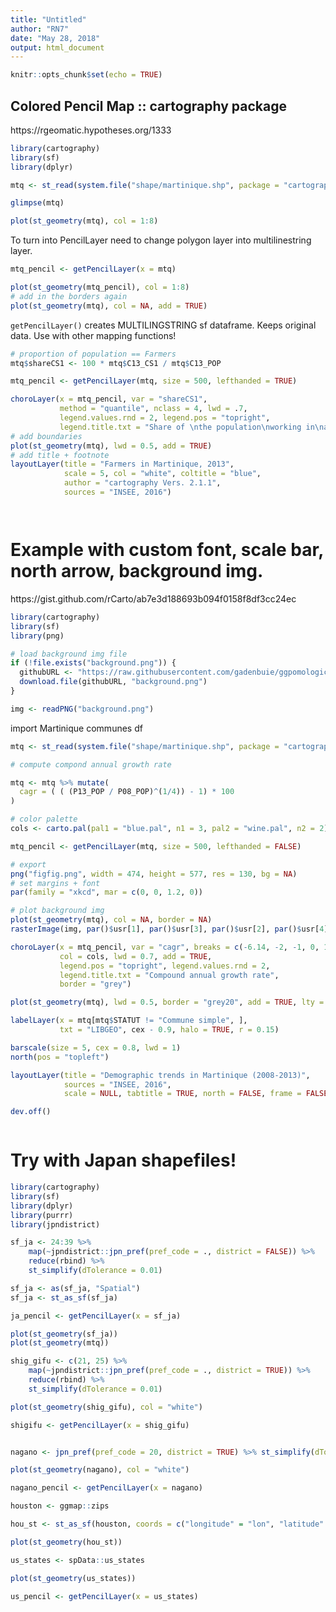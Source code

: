 ```yaml
---
title: "Untitled"
author: "RN7"
date: "May 28, 2018"
output: html_document
---
```


```r
knitr::opts_chunk$set(echo = TRUE)
```

## Colored Pencil Map :: cartography package

https://rgeomatic.hypotheses.org/1333


```r
library(cartography)
library(sf)
library(dplyr)

mtq <- st_read(system.file("shape/martinique.shp", package = "cartography"))

glimpse(mtq)

plot(st_geometry(mtq), col = 1:8)


```

To turn into PencilLayer need to change polygon layer into multilinestring layer.

```r
mtq_pencil <- getPencilLayer(x = mtq)

plot(st_geometry(mtq_pencil), col = 1:8)
# add in the borders again
plot(st_geometry(mtq), col = NA, add = TRUE)


```

`getPencilLayer()` creates MULTILINGSTRING sf dataframe. Keeps original data. Use with other mapping functions!

```r
# proportion of population == Farmers
mtq$shareCS1 <- 100 * mtq$C13_CS1 / mtq$C13_POP

mtq_pencil <- getPencilLayer(mtq, size = 500, lefthanded = TRUE)

choroLayer(x = mtq_pencil, var = "shareCS1", 
           method = "quantile", nclass = 4, lwd = .7, 
           legend.values.rnd = 2, legend.pos = "topright",
           legend.title.txt = "Share of \nthe population\nworking in\nagriculture (%)")
# add boundaries
plot(st_geometry(mtq), lwd = 0.5, add = TRUE)
# add title + footnote
layoutLayer(title = "Farmers in Martinique, 2013",
            scale = 5, col = "white", coltitle = "blue",
            author = "cartography Vers. 2.1.1", 
            sources = "INSEE, 2016")




```



# Example with custom font, scale bar, north arrow, background img.
https://gist.github.com/rCarto/ab7e3d188693b094f0158f8df3cc24ec


```r
library(cartography)
library(sf)
library(png)

# load background img file
if (!file.exists("background.png")) {
  githubURL <- "https://raw.githubusercontent.com/gadenbuie/ggpomological/master/inst/images/pomological_background.png"
  download.file(githubURL, "background.png")
}

img <- readPNG("background.png")


```

import Martinique communes df

```r
mtq <- st_read(system.file("shape/martinique.shp", package = "cartography"))

# compute compond annual growth rate

mtq <- mtq %>% mutate(
  cagr = ( ( (P13_POP / P08_POP)^(1/4)) - 1) * 100
)

# color palette 
cols <- carto.pal(pal1 = "blue.pal", n1 = 3, pal2 = "wine.pal", n2 = 2)

mtq_pencil <- getPencilLayer(mtq, size = 500, lefthanded = FALSE)

# export 
png("figfig.png", width = 474, height = 577, res = 130, bg = NA)
# set margins + font 
par(family = "xkcd", mar = c(0, 0, 1.2, 0))

# plot background img
plot(st_geometry(mtq), col = NA, border = NA) 
rasterImage(img, par()$usr[1], par()$usr[3], par()$usr[2], par()$usr[4])

choroLayer(x = mtq_pencil, var = "cagr", breaks = c(-6.14, -2, -1, 0, 1, 2), 
           col = cols, lwd = 0.7, add = TRUE,
           legend.pos = "topright", legend.values.rnd = 2, 
           legend.title.txt = "Compound annual growth rate",
           border = "grey")

plot(st_geometry(mtq), lwd = 0.5, border = "grey20", add = TRUE, lty = 3)

labelLayer(x = mtq[mtq$STATUT != "Commune simple", ], 
           txt = "LIBGEO", cex - 0.9, halo = TRUE, r = 0.15)

barscale(size = 5, cex = 0.8, lwd = 1)
north(pos = "topleft")

layoutLayer(title = "Demographic trends in Martinique (2008-2013)",
            sources = "INSEE, 2016", 
            scale = NULL, tabtitle = TRUE, north = FALSE, frame = FALSE)

dev.off()



```




# Try with Japan shapefiles!


```r
library(cartography)
library(sf)
library(dplyr)
library(purrr)
library(jpndistrict)

sf_ja <- 24:39 %>% 
    map(~jpndistrict::jpn_pref(pref_code = ., district = FALSE)) %>% 
    reduce(rbind) %>% 
    st_simplify(dTolerance = 0.01)

sf_ja <- as(sf_ja, "Spatial")
sf_ja <- st_as_sf(sf_ja)

ja_pencil <- getPencilLayer(x = sf_ja)

plot(st_geometry(sf_ja))
plot(st_geometry(mtq))

shig_gifu <- c(21, 25) %>% 
    map(~jpndistrict::jpn_pref(pref_code = ., district = TRUE)) %>% 
    reduce(rbind) %>% 
    st_simplify(dTolerance = 0.01)

plot(st_geometry(shig_gifu), col = "white")

shigifu <- getPencilLayer(x = shig_gifu)


nagano <- jpn_pref(pref_code = 20, district = TRUE) %>% st_simplify(dTolerance = 0.01)

plot(st_geometry(nagano), col = "white")

nagano_pencil <- getPencilLayer(x = nagano)

```






```r
houston <- ggmap::zips

hou_st <- st_as_sf(houston, coords = c("longitude" = "lon", "latitude" = "lat"))

plot(st_geometry(hou_st))

```


```r
us_states <- spData::us_states

plot(st_geometry(us_states))

us_pencil <- getPencilLayer(x = us_states)

```








